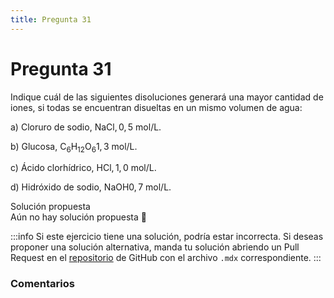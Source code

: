 ```yaml
---
title: Pregunta 31
---
```



# Pregunta 31

<div className="exercise">
Indique cuál de las siguientes disoluciones generará una mayor cantidad de iones, si todas se encuentran disueltas en un mismo volumen de agua:

a) Cloruro de sodio, $\mathrm{NaCl}, 0,5 \mathrm{~mol} / \mathrm{L}$.

b) Glucosa, $\mathrm{C}_6 \mathrm{H}_{12} \mathrm{O}_6 1,3 \mathrm{~mol} / \mathrm{L}$.

c) Ácido clorhídrico, $\mathrm{HCl}, 1,0 \mathrm{~mol} / \mathrm{L}$.

d) Hidróxido de sodio, $\mathrm{NaOH} 0,7 \mathrm{~mol} / \mathrm{L}$.
</div>

<MDXDetails>
<summary>Solución propuesta</summary>

<div className="exercise">
Aún no hay solución propuesta 🥲
</div>

:::info
Si este ejercicio tiene una solución, podría estar incorrecta. Si deseas proponer una solución alternativa, manda tu solución abriendo
un Pull Request en el [repositorio](https://github.com/crow-rojas/apuntes-fundamentals/pulls) de GitHub con el archivo
`.mdx` correspondiente.
:::

</MDXDetails>

### Comentarios

<Disqus
  url="https://crow-rojas.github.io/apuntes-fundamentals/docs/science/chemistry/exercises/2024-2/p31"
  identifier="docs/science/chemistry/exercises/2024-2/p31"
  title="2024-2 Quimica - Pregunta 31"
/>
